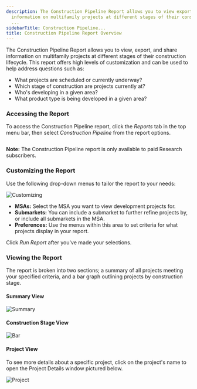 ```yaml
---
description: The Construction Pipeline Report allows you to view export and share
  information on multifamily projects at different stages of their construction lifecycle
  ...
sidebarTitle: Construction Pipeline...
title: Construction Pipeline Report Overview
---
```


The Construction Pipeline Report allows you to view, export, and share information on multifamily projects at different stages of their construction lifecycle. This report offers high levels of customization and can be used to help address questions such as:


* What projects are scheduled or currently underway?
* Which stage of construction are projects currently at?
* Who's developing in a given area?
* What product type is being developed in a given area?


### Accessing the Report


To access the Construction Pipeline report, click the *Reports* tab in the top menu bar, then select *Construction Pipeline* from the report options.


<Frame>
  <img src="/images/radix/f387ba8a59f910c38b77fa8364e803d4084856c2.png" alt="" />
</Frame>



**Note:** The Construction Pipeline report is only available to paid Research subscribers.  



### Customizing the Report


Use the following drop-down menus to tailor the report to your needs:


<Frame>
  <img src="/images/radix/b0e8b0c1f77f0b6eef51114f75026bf0f7ef24ff.png" alt="Customizing" />
</Frame>


* **MSAs:** Select the MSA you want to view development projects for.
* **Submarkets:** You can include a submarket to further refine projects by, or include all submarkets in the MSA.
* **Preferences:** Use the menus within this area to set criteria for what projects display in your report.


Click *Run Report* after you've made your selections. 


### Viewing the Report


The report is broken into two sections; a summary of all projects meeting your specified criteria, and a bar graph outlining projects by construction stage. 


#### **Summary View**


<Frame>
  <img src="/images/radix/2899c11eed001f0f426e4e321e9f87fe11f23baf.png" alt="Summary" />
</Frame>


#### **Construction Stage View**


<Frame>
  <img src="/images/radix/fbef3498c7b558edd1a77351d5385be8425ff7dc.png" alt="Bar" />
</Frame>


#### **Project View**


To see more details about a specific project, click on the project's name to open the Project Details window pictured below. 


<Frame>
  <img src="/images/radix/579ad021534e15342671b709321b197771cb1e0f.png" alt="Project" />
</Frame>